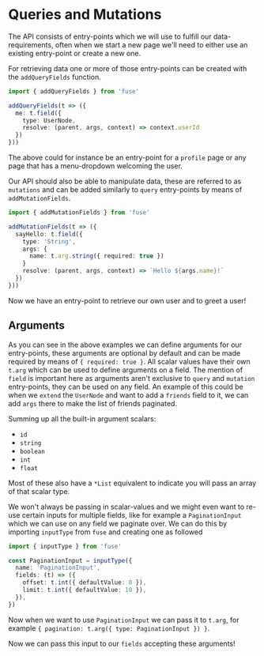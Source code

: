 
# Queries and Mutations

The API consists of entry-points which we will use to fulfill our data-requirements, often
when we start a new page we'll need to either use an existing entry-point or create a new one.

For retrieving data one or more of those entry-points can be created with the `addQueryFields` function.

```typescript
import { addQueryFields } from 'fuse'

addQueryFields(t => ({
  me: t.field({
    type: UserNode,
    resolve: (parent, args, context) => context.userId
  })
}))
```

The above could for instance be an entry-point for a `profile` page or any page that has a menu-dropdown
welcoming the user.

Our API should also be able to manipulate data, these are referred to as `mutations` and can be added
similarly to `query` entry-points by means of `addMutationFields`.

```typescript
import { addMutationFields } from 'fuse'

addMutationFields(t => ({
  sayHello: t.field({
    type: 'String',
    args: {
      name: t.arg.string({ required: true })
    }
    resolve: (parent, args, context) => `Hello ${args.name}!`
  })
}))
```

Now we have an entry-point to retrieve our own user and to greet a user!

## <Explain>Arguments</Explain>

As you can see in the above examples we can define <Explain>arguments</Explain> for our entry-points, these arguments are optional
by default and can be made required by means of `{ required: true }`. All scalar values have their own `t.arg`
which can be used to define arguments on a field. The mention of `field` is important here as arguments
aren't exclusive to `query` and `mutation` entry-points, they can be used on any field. An example of this could
be when we `extend` the `UserNode` and want to add a `friends` field to it, we can add `args` there to make the list
of friends paginated.

Summing up all the built-in <Explain term='arguments'>argument scalars</Explain>:

- `id`
- `string`
- `boolean`
- `int`
- `float`

Most of these also have a `*List` equivalent to indicate you will pass an array of that scalar type.

We won't always be passing in scalar-values and we might even want to re-use certain inputs for multiple fields,
like for example a `PaginationInput` which we can use on any field we paginate over. We can do this by importing
`inputType` from `fuse` and creating one as followed

```typescript
import { inputType } from 'fuse'

const PaginationInput = inputType({
  name: 'PaginationInput',
  fields: (t) => ({
    offset: t.int({ defaultValue: 0 }),
    limit: t.int({ defaultValue: 10 }),
  }),
})
```

Now when we want to use `PaginationInput` we can pass it to `t.arg`, for example `{ pagination: t.arg({ type: PaginationInput }) }`.

Now we can pass this input to our `fields` accepting these <Explain>arguments</Explain>!
